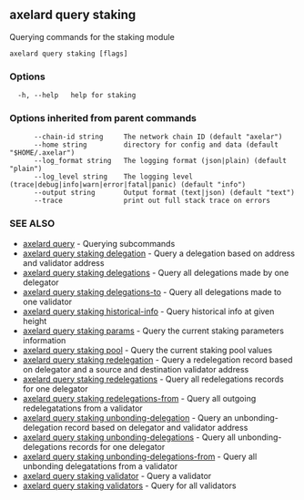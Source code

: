 ## axelard query staking

Querying commands for the staking module

```
axelard query staking [flags]
```

### Options

```
  -h, --help   help for staking
```

### Options inherited from parent commands

```
      --chain-id string     The network chain ID (default "axelar")
      --home string         directory for config and data (default "$HOME/.axelar")
      --log_format string   The logging format (json|plain) (default "plain")
      --log_level string    The logging level (trace|debug|info|warn|error|fatal|panic) (default "info")
      --output string       Output format (text|json) (default "text")
      --trace               print out full stack trace on errors
```

### SEE ALSO

- [axelard query](/cli-docs/v0_32_0/axelard_query) - Querying subcommands
- [axelard query staking delegation](/cli-docs/v0_32_0/axelard_query_staking_delegation) - Query a delegation based on address and validator address
- [axelard query staking delegations](/cli-docs/v0_32_0/axelard_query_staking_delegations) - Query all delegations made by one delegator
- [axelard query staking delegations-to](/cli-docs/v0_32_0/axelard_query_staking_delegations-to) - Query all delegations made to one validator
- [axelard query staking historical-info](/cli-docs/v0_32_0/axelard_query_staking_historical-info) - Query historical info at given height
- [axelard query staking params](/cli-docs/v0_32_0/axelard_query_staking_params) - Query the current staking parameters information
- [axelard query staking pool](/cli-docs/v0_32_0/axelard_query_staking_pool) - Query the current staking pool values
- [axelard query staking redelegation](/cli-docs/v0_32_0/axelard_query_staking_redelegation) - Query a redelegation record based on delegator and a source and destination validator address
- [axelard query staking redelegations](/cli-docs/v0_32_0/axelard_query_staking_redelegations) - Query all redelegations records for one delegator
- [axelard query staking redelegations-from](/cli-docs/v0_32_0/axelard_query_staking_redelegations-from) - Query all outgoing redelegatations from a validator
- [axelard query staking unbonding-delegation](/cli-docs/v0_32_0/axelard_query_staking_unbonding-delegation) - Query an unbonding-delegation record based on delegator and validator address
- [axelard query staking unbonding-delegations](/cli-docs/v0_32_0/axelard_query_staking_unbonding-delegations) - Query all unbonding-delegations records for one delegator
- [axelard query staking unbonding-delegations-from](/cli-docs/v0_32_0/axelard_query_staking_unbonding-delegations-from) - Query all unbonding delegatations from a validator
- [axelard query staking validator](/cli-docs/v0_32_0/axelard_query_staking_validator) - Query a validator
- [axelard query staking validators](/cli-docs/v0_32_0/axelard_query_staking_validators) - Query for all validators
